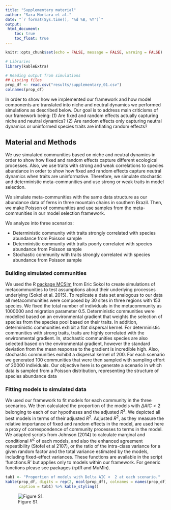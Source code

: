 ```yaml
---
title: "Supplementary material"
author: "Sara Mortara et al."
date: "`r format(Sys.time(), '%d %B, %Y')`"
output: 
 html_document:
    toc: true
    toc_float: true
---
```



```r
knitr::opts_chunk$set(echo = FALSE, message = FALSE, warning = FALSE)

# Libraries
library(kableExtra)

# Reading output from simulations
## Listing files
prop_df <- read.csv("results/supplementary_01.csv")
colnames(prop_df)
```

In order to show how we implemented our framework and how model
components are translated into niche and neutral dynamics we performed
simulations as described below. Our goal is to
address main criticisms of our framework being: (1) Are fixed and random
effects actually capturing niche and neutral dynamics? (2) Are random
effects only capturing neutral dynamics or uninformed species traits
are inflating random effects?

## Material and Methods 

We use simulated communities based on niche and neutral dynamics in order to
show how fixed and random effects capture different ecological
processes. Also, we use traits with strong and weak correlations to
species abundance in order to show how fixed and random effects
capture neutral dynamics when traits are uninformative. Therefore, we
simulate stochastic and deterministic meta-communities and use strong
or weak traits in model selection.

We simulate meta-communities with the same data structure as our
abundance data of ferns in three mountain chains in southern
Brazil. Then, we make Poisson of communities and use samples from the
meta-communities in our model selection framework.

We analyze into three scenarios:

* Deterministic community with traits strongly correlated with species
  abundance from Poisson sample
* Deterministic community with traits poorly correlated with species
  abundance from Poisson sample
* Stochastic community with traits strongly correlated with species
  abundance from Poisson sample

### Building simulated communities

We used the R [package MCSIm](http://rstudio-pubs-static.s3.amazonaws.com/159425_80725873417e42fdb13821c10a198281.html) from Eric Sokol to create simulations of metacommunities to test assumptions about their underlying processes underlying (Sokol et al. 2015). To replicate a data set analogous to our data all metacommunities were composed by 30 sites in three regions with 153 species. We fixed the total number of individuals in the metacommunity as 1000000 and migration parameter 0.5. Deterministic communities were modelled based on an environmental gradient that weights the selection of species from the species pool based on their traits. In addition, deterministic communities exhibit a flat dispersal kernel. For deterministic communities with strong traits, traits are highly correlated with the environmental gradient. In, stochastic communities species are also selected based on the environmental gradient, however the standard deviation from the mean response to the gradient is incredible high. Also, stochastic communities exihibit a dispersal kernel of 200. For each scenario we generated 100 communities that were then sampled with sampling effort of 20000 individuals. Our objective here is to generate
a scenario in which data is sampled from a Poisson distribution,
representing the structure of species abundance data

### Fitting models to simulated data 

We used our framework to fit models for each community in the three scenarios. We then calculated the proportion of the models with $\Delta{AIC} < 2$ belonging to each of our hypotheses and the adjusted $R^{2}$. We depicted all best models in terms of their adjusted
$R^{2}$. Adjusted $R^{2}$, as they measure the relative importance of
fixed and random effects in the model, are used here a proxy of
correspondence of community processes to terms in the
model. We adapted scripts from Johnson (2014) to calculate marginal and
conditional $R^{2}$ of each models, and also the enhanced agreement
repeatibility (Stofel et al 2107), or the ratio of the intra-class
variance for a given random factor and the total variance estimated by
the models, including fixed-effect variances. These functions are
available in the script 'functions.R' but applies only to models within our framework. For generic functions please see packages (rptR and MuMIn).


```r
tab1 <- "Proportion of models with Delta AIC <  2 at each scenario."
kable(prop_df, digits = rep(2, ncol(prop_df), colnames = names(prop_df)), 
      caption = tab1) %>% kable_styling()
```

![Figure S1. ](../figures/S1.png)



